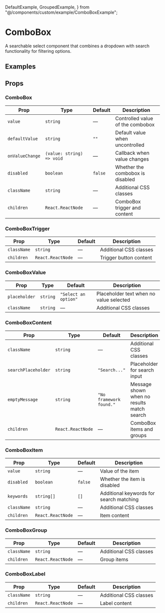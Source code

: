   DefaultExample,
  GroupedExample,
} from "@/components/custom/example/ComboBoxExample";

# ComboBox

A searchable select component that combines a dropdown with search functionality for filtering options.

<InstallTabs components="ComboBox" />

## Examples

<DefaultExample />

<GroupedExample />

## Props

### ComboBox

| Prop            | Type                      | Default | Description                      |
| --------------- | ------------------------- | ------- | -------------------------------- |
| `value`         | `string`                  | —       | Controlled value of the combobox |
| `defaultValue`  | `string`                  | `""`    | Default value when uncontrolled  |
| `onValueChange` | `(value: string) => void` | —       | Callback when value changes      |
| `disabled`      | `boolean`                 | `false` | Whether the combobox is disabled |
| `className`     | `string`                  | —       | Additional CSS classes           |
| `children`      | `React.ReactNode`         | —       | ComboBox trigger and content     |

### ComboBoxTrigger

| Prop        | Type              | Default | Description            |
| ----------- | ----------------- | ------- | ---------------------- |
| `className` | `string`          | —       | Additional CSS classes |
| `children`  | `React.ReactNode` | —       | Trigger button content |

### ComboBoxValue

| Prop          | Type     | Default              | Description                             |
| ------------- | -------- | -------------------- | --------------------------------------- |
| `placeholder` | `string` | `"Select an option"` | Placeholder text when no value selected |
| `className`   | `string` | —                    | Additional CSS classes                  |

### ComboBoxContent

| Prop                | Type              | Default                 | Description                                |
| ------------------- | ----------------- | ----------------------- | ------------------------------------------ |
| `className`         | `string`          | —                       | Additional CSS classes                     |
| `searchPlaceholder` | `string`          | `"Search..."`           | Placeholder for search input               |
| `emptyMessage`      | `string`          | `"No framework found."` | Message shown when no results match search |
| `children`          | `React.ReactNode` | —                       | ComboBox items and groups                  |

### ComboBoxItem

| Prop        | Type              | Default | Description                             |
| ----------- | ----------------- | ------- | --------------------------------------- |
| `value`     | `string`          | —       | Value of the item                       |
| `disabled`  | `boolean`         | `false` | Whether the item is disabled            |
| `keywords`  | `string[]`        | `[]`    | Additional keywords for search matching |
| `className` | `string`          | —       | Additional CSS classes                  |
| `children`  | `React.ReactNode` | —       | Item content                            |

### ComboBoxGroup

| Prop        | Type              | Default | Description            |
| ----------- | ----------------- | ------- | ---------------------- |
| `className` | `string`          | —       | Additional CSS classes |
| `children`  | `React.ReactNode` | —       | Group items            |

### ComboBoxLabel

| Prop        | Type              | Default | Description            |
| ----------- | ----------------- | ------- | ---------------------- |
| `className` | `string`          | —       | Additional CSS classes |
| `children`  | `React.ReactNode` | —       | Label content          |
